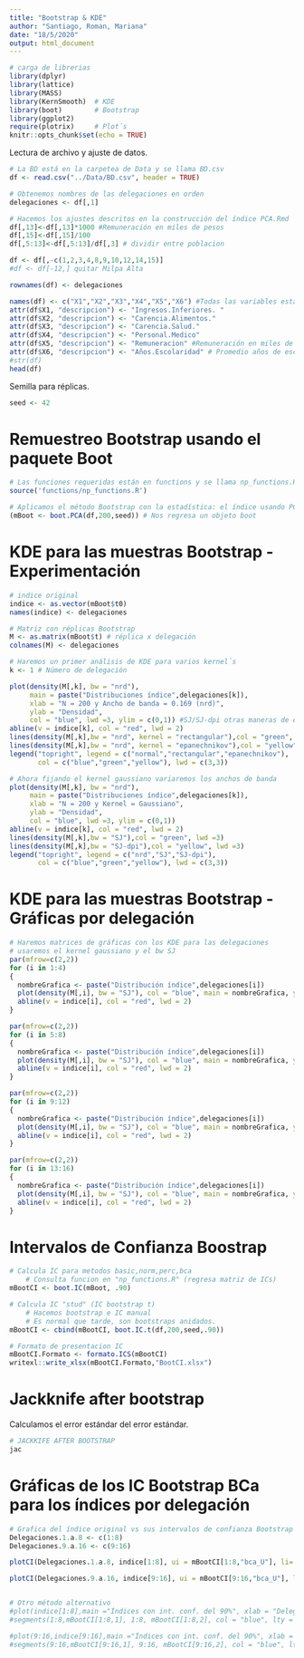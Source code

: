 ```yaml
---
title: "Bootstrap & KDE"
author: "Santiago, Roman, Mariana"
date: "18/5/2020"
output: html_document
---
```


```r
# carga de librerias
library(dplyr)
library(lattice)
library(MASS)
library(KernSmooth)  # KDE
library(boot)        # Bootstrap
library(ggplot2)    
require(plotrix)     # Plot´s
knitr::opts_chunk$set(echo = TRUE)
```

Lectura de archivo y ajuste de datos.
```r
# La BD está en la carpetea de Data y se llama BD.csv
df <- read.csv("../Data/BD.csv", header = TRUE)

# Obtenemos nombres de las delegaciones en orden
delegaciones <- df[,1]

# Hacemos los ajustes descritos en la construcción del índice PCA.Rmd
df[,13]<-df[,13]*1000 #Remuneración en miles de pesos
df[,15]<-df[,15]/100 
df[,5:13]<-df[,5:13]/df[,3] # dividir entre poblacion

df <- df[,-c(1,2,3,4,8,9,10,12,14,15)]
#df <- df[-12,] quitar Milpa Alta

rownames(df) <- delegaciones

names(df) <- c("X1","X2","X3","X4","X5","X6") #Todas las variables estan en terminos poblacionales
attr(df$X1, "descripcion") <- "Ingresos.Inferiores. "
attr(df$X2, "descripcion") <- "Carencia.Alimentos."
attr(df$X3, "descripcion") <- "Carencia.Salud."
attr(df$X4, "descripcion") <- "Personal.Medico"
attr(df$X5, "descripcion") <- "Remuneracion" #Remuneración en miles de pesos
attr(df$X6, "descripcion") <- "Años.Escolaridad" # Promedio años de escolaridad
#str(df)
head(df)
```

Semilla para réplicas.
```r
seed <- 42
```

# Remuestreo Bootstrap usando el paquete Boot
```r
# Las funciones requeridas están en functions y se llama np_functions.R
source('functions/np_functions.R')

# Aplicamos el método Bootstrap con la estadística: el índice usando PCA
(mBoot <- boot.PCA(df,200,seed)) # Nos regresa un objeto boot
```

# KDE para las muestras Bootstrap - Experimentación
```r
# indice original
indice <- as.vector(mBoot$t0)
names(indice) <- delegaciones

# Matriz con réplicas Bootstrap
M <- as.matrix(mBoot$t) # réplica x delegación
colnames(M) <- delegaciones 

# Haremos un primer análisis de KDE para varios kernel´s
k <- 1 # Número de delegación

plot(density(M[,k], bw = "nrd"), 
     main = paste("Distribuciones índice",delegaciones[k]), 
     xlab = "N = 200 y Ancho de banda = 0.169 (nrd)",
     ylab = "Densidad",
     col = "blue", lwd =3, ylim = c(0,1)) #SJ/SJ-dpi otras maneras de escoger el bandwith
abline(v = indice[k], col = "red", lwd = 2)
lines(density(M[,k],bw = "nrd", kernel = "rectangular"),col = "green", lwd =3)
lines(density(M[,k],bw = "nrd", kernel = "epanechnikov"),col = "yellow", lwd =3)
legend("topright", legend = c("normal","rectangular","epanechnikov"), 
       col = c("blue","green","yellow"), lwd = c(3,3)) 

# Ahora fijando el kernel gaussiano variaremos los anchos de banda
plot(density(M[,k], bw = "nrd"), 
     main = paste("Distribuciones índice",delegaciones[k]),
     xlab = "N = 200 y Kernel = Gaussiano",
     ylab = "Densidad",
     col = "blue", lwd =3, ylim = c(0,1)) 
abline(v = indice[k], col = "red", lwd = 2)
lines(density(M[,k],bw = "SJ"),col = "green", lwd =3)
lines(density(M[,k],bw = "SJ-dpi"),col = "yellow", lwd =3)
legend("topright", legend = c("nrd","SJ","SJ-dpi"), 
       col = c("blue","green","yellow"), lwd = c(3,3)) 
```

# KDE para las muestras Bootstrap - Gráficas por delegación
```r
# Haremos matrices de gráficas con los KDE para las delegaciones
# usaremos el kernel gaussiano y el bw SJ
par(mfrow=c(2,2))
for (i in 1:4)
{
  nombreGrafica <- paste("Distribución índice",delegaciones[i])
  plot(density(M[,i], bw = "SJ"), col = "blue", main = nombreGrafica, ylab="probalidad",xlab="valor del índice", lwd = 2) 
  abline(v = indice[i], col = "red", lwd = 2)
}

par(mfrow=c(2,2))
for (i in 5:8)
{
  nombreGrafica <- paste("Distribución índice",delegaciones[i])
  plot(density(M[,i], bw = "SJ"), col = "blue", main = nombreGrafica, ylab="probalidad",xlab="valor del índice", lwd = 2) 
  abline(v = indice[i], col = "red", lwd = 2)
}

par(mfrow=c(2,2))
for (i in 9:12)
{
  nombreGrafica <- paste("Distribución índice",delegaciones[i])
  plot(density(M[,i], bw = "SJ"), col = "blue", main = nombreGrafica, ylab="probalidad",xlab="valor del índice", lwd = 2) 
  abline(v = indice[i], col = "red", lwd = 2)
}

par(mfrow=c(2,2))
for (i in 13:16)
{
  nombreGrafica <- paste("Distribución índice",delegaciones[i])
  plot(density(M[,i], bw = "SJ"), col = "blue", main = nombreGrafica, ylab="probalidad",xlab="valor del índice", lwd = 2) 
  abline(v = indice[i], col = "red", lwd = 2)
}
```

# Intervalos de Confianza Boostrap
```r
# Calcula IC para metodos basic,norm,perc,bca 
    # Consulta funcion en "np_functions.R" (regresa matriz de ICs)
mBootCI <- boot.IC(mBoot, .90)

# Calcula IC "stud" (IC bootstrap t)
    # Hacemos bootstrap e IC manual
    # Es normal que tarde, son bootstraps anidados.
mBootCI <- cbind(mBootCI, boot.IC.t(df,200,seed,.90))

# Formato de presentacion IC
mBootCI.Formato <- formato.ICS(mBootCI)
writexl::write_xlsx(mBootCI.Formato,"BootCI.xlsx")
```

# Jackknife after bootstrap

Calculamos el error estándar del error estándar.

```r
# JACKKIFE AFTER BOOTSTRAP
jac
```

# Gráficas de los IC Bootstrap BCa para los índices por delegación
```r
# Grafica del índice original vs sus intervalos de confianza Bootstrap BCa
Delegaciones.1.a.8 <- c(1:8)
Delegaciones.9.a.16 <- c(9:16)

plotCI(Delegaciones.1.a.8, indice[1:8], ui = mBootCI[1:8,"bca_U"], li= mBootCI[1:8,"bca_L"], main ="Índices con int. conf. del 90%", col = "red")

plotCI(Delegaciones.9.a.16, indice[9:16], ui = mBootCI[9:16,"bca_U"], li= mBootCI[9:16,"bca_U"], main ="Índices con int. conf. del 90%", col = "red")


# Otro método alternativo
#plot(indice[1:8],main ="Índices con int. conf. del 90%", xlab = "Delegaciones 1 a 8", ylab = "índice")
#segments(1:8,mBootCI[1:8,1], 1:8, mBootCI[1:8,2], col = "blue", lty = 2)

#plot(9:16,indice[9:16],main ="Índices con int. conf. del 90%", xlab = "Delegaciones 9 a 16", ylab = "índice")
#segments(9:16,mBootCI[9:16,1], 9:16, mBootCI[9:16,2], col = "blue", lty = 2)
```

